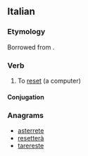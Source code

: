 ==Italian==

===Etymology===
Borrowed from {{bor|it|en|reset}}.

===Verb===
{{it-verb}}

# {{lb|it|transitive}} {{lb|it|computing}} To [[reset]] (a computer)
#: {{syn|it|azzerare}}

====Conjugation====
{{it-conj-are|resett|avere}}

===Anagrams===
* [[asterrete#Italian|asterrete]]
* [[resetterà#Italian|resetterà]]
* [[tarereste#Italian|tarereste]]